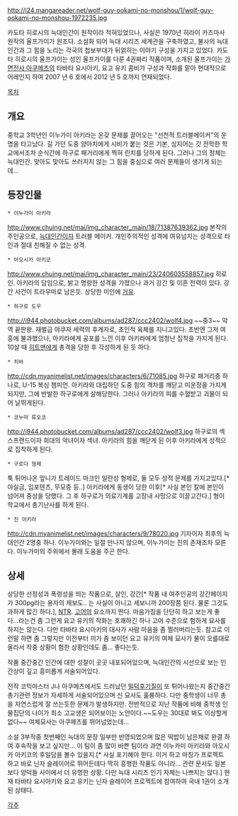 http://i24.mangareader.net/wolf-guy-ookami-no-monshou/1/wolf-guy-ookami-no-monshou-1972235.jpg

카도타 히로시의 늑대인간이 원작이라 적혀있었으나, 사실은 1970년 히라이 카즈마사 원작의 울프가이가 원조다. 소설화 되어 늑대 시리즈 세계관을 구축하였고, 불사의 늑대인간과 그 힘을 노리는 각국의 첩보부대가 뒤얽히는 이야기 구성을 가지고 있었다. 카도타 히로시의 울프가이는 성인 울프가이를 다룬 4권짜리 작품이며, 소개된 울프가이는  [[가면전사 아쿠메츠]]의 타바타 요시아키, 요고 유키 콤비가 구성과 작화를 맡아 현대적으로 어레인지 하여 2007 년 6 호에서 2012 년 5 호까지 연재되었다.
 

[[목차]]

== 개요 ==

중학교 3학년인 이누가미 아키라는 온갖 문제를 끌어오는 "선천적 트러블메이커"의 운명을 타고났다. 길 가던 도중 양아치에게 시비가 붙는 것은 기본, 심지어는 갓 전학한 학교에서조차 순식간에 하구로 패거리에게 찍혀 린치를 당하게 된다. 그러나 그의 정체는 늑대인간. 맞아도 맞아도 쓰러지지 않는 그 힘을 중심으로 여러 문제들이 생기게 되는데...

== 등장인물 ==

 * 이누가미 아키라
http://www.chuing.net/mai/img_character_main/18/71387639362.jpg
본작의 주인공으로, [[늑대인간]]이자 트러블 메이커. 개인주의적인 성격에 여유넘치는 성격으로 타인과 절대 친해질 수 없는 성격.

 * 아오시카 아키코
http://www.chuing.net/mai/img_character_main/23/240603558857.jpg
히로인. 아키라의 담임으로, 밝고 명랑한 성격을 가졌으나 과거 강간 및 이혼 전력이 있다. 강간 사건이 트라우마로 남은듯. 상당한 미인에 [[거유]].

 * 하구로 도우
http://i944.photobucket.com/albums/ad287/ccc2402/wolf4.jpg
~~중3~~
악역 끝판왕. 재벌급 야쿠자 세력의 후계자로, 초인적 육체를 지니고있다. 초반엔 그저 여흥에 불과했으나, 아키라에게 공포를 느낀 이후 아키라에게 엄청난 집착을 가지게 된다. 10살 때 [[히트맨]]에게 총격을 당한 후 각성하게 된 듯 하다.

 * 치바
http://cdn.myanimelist.net/images/characters/6/71085.jpg
하구로 패거리증 하나로, U-15 복싱 챔피언. 아키라와 대립하던 도중 힘의 격차를 깨닫고 미운정을 가지게 되지만, 그에 반발한 하구로에게 살해당한다. 그러나 아키라의 피를 수혈받고 괴물이 되어 날뛰게된다.

 * 코누마 류오코
http://i944.photobucket.com/albums/ad287/ccc2402/wolf3.jpg
하구로의 섹스프랜드이자 희대의 악녀이자 섹녀. 아키라의 힘을 깨닫게 된 이후 아키라에게 성적으로 집착하게 된다.

 * 구로다 형제

툭 튀어나온 앞니가 트레이드 마크인 일란성 형제로, 둘 모두 성적 문제를 가지고있다.[* 야실금, 임포텐츠, 무모증 등..] 아키라에게 동생이 당한 이후[* 사실 본인 칼에 본인이 넘어져 중상을 당했다. 그 후 하구로가 의료기계를 고장내 사망으로 이끌고간다.] 형이 학교에서 총기난사를 하게 된다.

 * 진 아키라
http://cdn.myanimelist.net/images/characters/9/78020.jpg
기자이자 최후의 늑대인간 2명중 하나. 이누가미와는 일절 만나지 않으며, 이누가미는 진의 존재조차 모른다. 이누가미의 주위에서 몰래 도움을 주곤 한다.
== 상세 ==

상당한 선정성과 폭령성을 띄는 작품으로, 살인, 강간[* 작품 내 여주인공의 강간페이지가 300pg라는 용자의 제보도.. 는 사실이 아니고 세보니까 200장쯤 된다. 물론 그것도 과하게 많긴 하다.], [[NTR]]. [[고어]]의 요소까지 띈다. 마음가짐을 단단히 하고 보는게 좋다...라는건 좀 그런게 요고 유키의 작화는 호쾌하긴 하나 고어 수준으로 험하게 묘사를 하지는 않는다. 다만 타바타 요시아키의 대사가 사람 마음을 좀 찔러버리는듯.
참고로 이런말 하면 좀 그렇지만 이전부터 끼가 좀 보이던 요고 유키의 여체 묘사가 물이 오를대로 올라서 작중 상황이 험한 상황인데도 좀... 좋다는듯.

작품 중간중간 인간에 대한 성찰이 곳곳 내포되어있으며, 늑대인간의 시선으로 보는 인간상이 깊고 흥미롭게 서술되어있다.

전작 코믹마스터 J나 아쿠메츠에서도 드러났던 [[밀덕후]]기질이 또 튀어나왔는지 중간중간 총기관련 정보가 자세하게 서술되어있으며 신 묘사도 훌륭하다. 다만 중학생이 너무 총을 자연스럽게 잘 쓰는듯한 문제가 발생하지만. 
전반적으로 지난 작품에 비해 중학생 인물집단의 나이가 최소 고교생은 되어보이는 노안이다.~~도우는 30대로 봐도 이상할게 없다~~ 여체묘사는 아쿠메츠를 뛰어넘었는데...

소설 3부작중 첫번째인 늑대의 문장 일부만 반영되었으며 많은 떡밥이 남은채로 완결 하여 후속작을 보고 싶지만... 이 팀이 좀 많이 바쁜 팀이라 과연 이누카미 아키라와 아오시카 아키코의 후일담을 볼수 있을지.[* 사실 포기해야 한다. 이거 하고 마징가 프로젝트 하고 바로 닌자 슬레이어로 뛰어든데다 딱히 흥행한 작품도 아니라... 관련 문서도 일본보다 양덕들 사이에서 더 유명한 상황. 다만 늑대 시리즈 인기 자체는 나쁘지는 않다.]
현재 타바타 요시아키와 요고 유키는 닌자 슬레이어 프로젝트에 참여하여 국내 1권이 소개 된 상태다. 

[[각주]]
